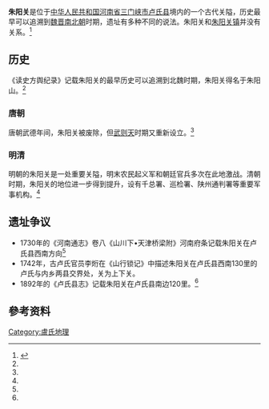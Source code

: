 {{Onesource|time=2021-01-31T11:54:59+00:00}}
'''朱阳关'''是位于[[中华人民共和国|中华人民共和国]][[河南省|河南省]][[三门峡市|三门峡市]][[卢氏县|卢氏县]]境内的一个古代关隘，历史最早可以追溯到[[魏晋南北朝|魏晋南北朝]]时期，遗址有多种不同的说法。朱阳关和[[朱阳关镇|朱阳关镇]]并没有关系。<ref name=":0">{{Cite book|edition=Di 1 ban|chapter=Lu shi li shi wen hua yan jiu|url=https://www.worldcat.org/oclc/910912220|publisher=Henan ren min chu ban she|date=2015|location=Zhengzhou|isbn=978-7-215-09318-8|oclc=910912220|last=Zhang, Xinbin.|last2=张新斌.|title=卢氏四面关及朱阳关考|first=|year=|pages=173-193}}</ref>

== 历史 ==
《读史方舆纪录》记载朱阳关的最早历史可以追溯到北魏时期，朱阳关得名于朱阳山。<ref name=":0" />

=== 唐朝 ===
唐朝武德年间，朱阳关被废除，但[[武则天|武则天]]时期又重新设立。<ref name=":0" />

=== 明清 ===
明朝的朱阳关是一处重要关隘，明末农民起义军和朝廷官兵多次在此地激战。清朝时期，朱阳关的地位进一步得到提升，设有千总署、巡检署、陕州通判署等重要军事机构。<ref name=":0" />

== 遗址争议 ==
*1730年的《河南通志》卷八《山川下•天津桥梁附》河南府条记载朱阳关在卢氏县西南方向<ref name=":0" />
*1742年，古卢氏官员李烆在《山行锁记》中描述朱阳关在卢氏县西南130里的卢氏与内乡两县交界处，关为上下关。
*1892年的《卢氏县志》记载朱阳关在卢氏县南边120里。<ref name=":0" />

==參考资料==
{{reflist}}
[[Category:盧氏地理|Category:盧氏地理]]
